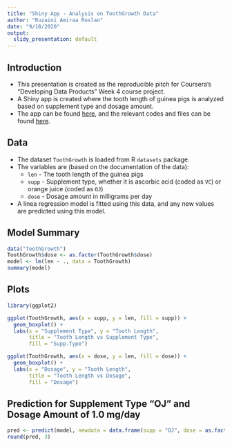 ---
title: "Shiny App - Analysis on ToothGrowth Data"
author: "Ruzaini Amiraa Roslan"
date: "9/18/2020"
output:
  slidy_presentation: default
---

## Introduction

- This presentation is created as the reproducible pitch for Coursera's "Developing Data Products" Week 4 course project.
- A Shiny app is created where the tooth length of guinea pigs is analyzed based on supplement type and dosage amount.
- The app can be found [here](), and the relevant codes and files can be found [here]().

## Data

- The dataset `ToothGrowth` is loaded from R `datasets` package.
- The variables are (based on the documentation of the data):
  - `len` - The tooth length of the guinea pigs
  - `supp` - Supplement type, whether it is ascorbic acid (coded as `VC`) or orange juice (coded as `OJ`)
  - `dose` - Dosage amount in milligrams per day
- A linea regression model is fitted using this data, and any new values are predicted using this model.

## Model Summary

```{r echo=TRUE}
data("ToothGrowth")
ToothGrowth$dose <- as.factor(ToothGrowth$dose)
model <- lm(len ~ ., data = ToothGrowth)
summary(model)
```

## Plots

```{r echo=FALSE}
library(ggplot2)

ggplot(ToothGrowth, aes(x = supp, y = len, fill = supp)) +
  geom_boxplot() +
  labs(x = "Supplement Type", y = "Tooth Length",
       title = "Tooth Length vs Supplement Type",
       fill = "Supp.Type")

ggplot(ToothGrowth, aes(x = dose, y = len, fill = dose)) +
  geom_boxplot() +
  labs(x = "Dosage", y = "Tooth Length",
       title = "Tooth Length vs Dosage",
       fill = "Dosage")
```

## Prediction for Supplement Type "OJ" and Dosage Amount of 1.0 mg/day

```{r echo=TRUE}
pred <- predict(model, newdata = data.frame(supp = "OJ", dose = as.factor(1.0)))
round(pred, 3)
```